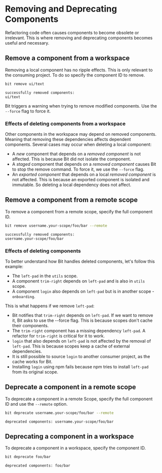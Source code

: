 # Removing and Deprecating Components

Refactoring code often causes components to become obsolete or irrelevant. This is where removing and deprecating components becomes useful and necessary.

## Remove a component from a workspace

Removing a local component has no ripple effects. This is only relevant to the consuming project. To do so specify the component ID to remove.

```bash
bit remove ui/text
```

```shell
successfully removed components:
ui/text
```

Bit triggers a warning when trying to remove modified components. Use the `--force` flag to force it.

### Effects of deleting components from a workspace

Other components in the workspace may depend on removed components. Meaning that removing these dependencies affects dependent components. Several cases may occur when deleting a local component:

- A _new_ component that depends on a _removed component_ is not affected. This is because Bit did not isolate the component.
- A _staged_ component that depends on a _removed component_ causes Bit to stop the remove command. To force it, we use the `--force` flag.
- An _exported component_ that depends on a local _removed component_ is not affected. This is because an exported component is isolated and immutable. So deleting a local dependency does not affect.

## Remove a component from a remote scope

To remove a component from a remote scope, specify the full component ID.

```bash
bit remove username.your-scope/foo/bar --remote
```

```shell
successfully removed components:
username.your-scope/foo/bar
```

### Effects of deleting components

To better understand how Bit handles deleted components, let's follow this example:

- The `left-pad` in the `utils` scope.
- A component `trim-right` depends on `left-pad` and is also in `utils` scope.
- A component `login` also depends on `left-pad` but is in another scope - `onboarding`.

This is what happens if we remove `left-pad`:

- Bit notifies that `trim-right` depends on `left-pad`. If we want to remove it, Bit asks to use the --force flag. This is because scopes don't cache their components.
- The `trim-right` component has a missing dependency `left-pad`. A refactor for `trim-right` is critical for it to work.
- `login` that also depends on `left-pad` is not affected by the removal of `left-pad`. This is because scopes keep a cache of external dependencies.
- It is still possible to source `login` to another consumer project, as the cache works for Bit.
- Installing `login` using npm fails because npm tries to install `left-pad` from its original scope.

## Deprecate a component in a remote scope

To deprecate a component in a remote Scope, specify the full component ID and use the `--remote` option.

```bash
bit deprecate username.your-scope/foo/bar --remote
```

```shell
deprecated components: username.your-scope/foo/bar
```

## Deprecating a component in a workspace

To deprecate a component in a workspace, specify the component ID.

```bash
bit deprecate foo/bar
```

```shell
deprecated components: foo/bar
```